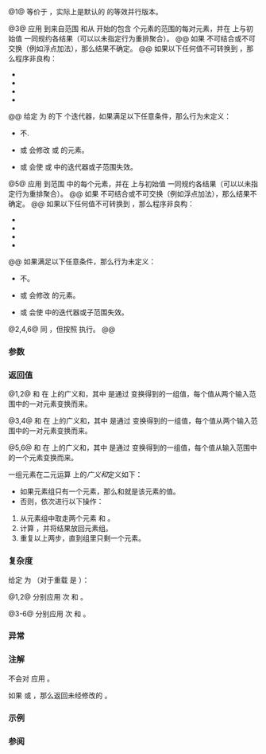 {{cpp/title|transform_reduce}}
{{cpp/algorithm/numeric/navbar}}
{{dcl begin}}
{{dcl header|numeric}}
{{dcl|num=1|since=c++17|notes={{mark constexpr since c++20}}|
template&lt; class InputIt1, class InputIt2, class T &gt;
T transform_reduce( InputIt1 first1, InputIt1 last1,
                    InputIt2 first2, T init );
}}
{{dcl|num=2|since=c++17|
template&lt; class ExecutionPolicy,
          class ForwardIt1, class ForwardIt2, class T &gt;
T transform_reduce( ExecutionPolicy&amp;&amp; policy,
                    ForwardIt1 first1, ForwardIt1 last1,
                    ForwardIt2 first2, T init );
}}
{{dcl|num=3|since=c++17|notes={{mark constexpr since c++20}}|
template&lt; class InputIt1, class InputIt2, class T,
          class BinaryOp1, class BinaryOp2 &gt;
T transform_reduce( InputIt1 first1, InputIt1 last1,
                    InputIt2 first2, T init,
                    BinaryOp1 reduce, BinaryOp2 transform );
}}
{{dcl|num=4|since=c++17|
template&lt; class ExecutionPolicy,
          class ForwardIt1, class ForwardIt2, class T,
          class BinaryOp1, class BinaryOp2 &gt;
T transform_reduce( ExecutionPolicy&amp;&amp; policy,
                    ForwardIt1 first1, ForwardIt1 last1,
                    ForwardIt2 first2, T init,
                    BinaryOp1 reduce, BinaryOp2 transform );
}}
{{dcl|num=5|since=c++17|notes={{mark constexpr since c++20}}|
template&lt; class InputIt, class T,
          class BinaryOp, class UnaryOp &gt;
T transform_reduce( InputIt first, InputIt last, T init,
                    BinaryOp reduce, UnaryOp transform );
}}
{{dcl|num=6|since=c++17|
template&lt; class ExecutionPolicy,
          class ForwardIt, class T,
          class BinaryOp, class UnaryOp &gt;
T transform_reduce( ExecutionPolicy&amp;&amp; policy,
                    ForwardIt first, ForwardIt last, T init,
                    BinaryOp reduce, UnaryOp transform );
}}
{{dcl end}}

@1@ 等价于 {{c multi|transform_reduce(first1, last1, first2, init,|                 std::plus&lt;&gt;(), std::multiplies&lt;&gt;())}}，实际上是默认的 {{lc|std::inner_product}} 的等效并行版本。

@3@ 应用 {{c|transform}} 到来自范围 {{range|first1|last1}} 和从 {{c|first2}} 开始的包含 {{c|std::distance(first1, last1)}} 个元素的范围的每对元素，并在 {{c|reduce}} 上与初始值 {{c|init}} 一同规约各结果（可以以未指定行为重排聚合）。
@@ 如果 {{c|reduce}} 不可结合或不可交换（例如浮点加法），那么结果不确定。
@@ 如果以下任何值不可转换到 {{tt|T}}，那么程序非良构：
* {{c|reduce(init, init)}}
* {{c|reduce(init, transform(*first1, *first2))}}
* {{c|reduce(transform(*first1, *first2), init)}}
* {{c|reduce(transform(*first1, *first2), transform(*first1, *first2))}}
@@ 给定 {{c|last2}} 为 {{c|first2}} 的下 {{c|std::distance(first1, last1)}} 个迭代器，如果满足以下任意条件，那么行为未定义：
* {{tt|T}} 不{{named req|MoveConstructible}}.
* {{c|transform}} 或 {{c|reduce}} 会修改 {{range|first1|last1}} 或 {{range|first2|last2}} 的元素。
* {{c|transform}} 或 {{c|reduce}} 会使 {{closed range|first1|last1}} 或 {{closed range|first2|last2}} 中的迭代器或子范围失效。

@5@ 应用 {{c|transform}} 到范围 {{range|first|last}} 中的每个元素，并在 {{c|reduce}} 上与初始值 {{c|init}} 一同规约各结果（可以以未指定行为重排聚合）。
@@ 如果 {{c|reduce}} 不可结合或不可交换（例如浮点加法），那么结果不确定。
@@ 如果以下任何值不可转换到 {{tt|T}}，那么程序非良构：
* {{c|reduce(init, init)}}
* {{c|reduce(init, transform(*first))}}
* {{c|reduce(transform(*first), init)}}
* {{c|reduce(transform(*first), transform(*first))}}
@@ 如果满足以下任意条件，那么行为未定义：
* {{tt|T}} 不{{named req|MoveConstructible}}。
* {{c|transform}} 或 {{c|reduce}} 会修改 {{range|first|last}} 的元素。
* {{c|transform}} 或 {{c|reduce}} 会使 {{closed range|first|last}} 中的迭代器或子范围失效。

@2,4,6@ 同 {{v|1,3,5}}，但按照 {{c|policy}} 执行。
@@ {{cpp/algorithm/parallel overload precondition|plural=yes}}

===参数===
{{par begin}}
{{par range|first1|last1|要作为 {{c|transform}} 的左操作数的}}
{{par|first2|包含要作为 {{c|transform}} 的右操作数的元素的范围开头}}
{{par range|3=要作为 {{c|transform}} 的单一操作数的}}
{{par|init|广义和的初始值}}
{{par exec pol}}
{{par|reduce|二元{{named req|FunctionObject}}，将以未指定顺序应用于 {{c|transform}} 的结果，其他 {{c|reduce}} 的结果和 {{c|init}} 之上。}}
{{par|transform|一元或二元{{named req|FunctionObject}}，将应用于输入范围的每个元素。其返回类型必须可由 {{c|reduce}} 接受为其输入。}}
{{par hreq}}
{{par req named|InputIt1, InputIt2, InputIt|InputIterator}}
{{par req named|ForwardIt1, ForwardIt2, ForwardIt|ForwardIterator}}
{{par end}}

===返回值===
@1,2@ {{c|init}} 和 {{c|values}} 在 {{c|std::plus&lt;&gt;()}} 上的广义和，其中 {{c|values}} 是通过 {{c|std::multiplies&lt;&gt;()}} 变换得到的一组值，每个值从两个输入范围中的一对元素变换而来。

@3,4@ {{c|init}} 和 {{c|values}} 在 {{c|reduce}} 上的广义和，其中 {{c|values}} 是通过 {{c|transform}} 变换得到的一组值，每个值从两个输入范围中的一对元素变换而来。

@5,6@ {{c|init}} 和 {{c|values}} 在 {{c|reduce}} 上的广义和，其中 {{c|values}} 是通过 {{c|transform}} 变换得到的一组值，每个值从输入范围中的一个元素变换而来。

一组元素在二元运算 {{c|binary_op}} 上的''广义和''{{sep}}定义如下：
* 如果元素组只有一个元素，那么和就是该元素的值。
* 否则，依次进行以下操作：
# 从元素组中取走两个元素 {{c|elem1}} 和 {{c|elem2}}。
# 计算 {{c|binary_op(elem1, elem2)}}，并将结果放回元素组。
# 重复以上两步，直到组里只剩一个元素。

===复杂度===
给定 {{mathjax-or|\(\scriptsize N\)|N}} 为 {{c|std::distance(first1, last1)}}（对于重载 {{v|5,6}} 是 {{c|std::distance(first, last)}}）：

@1,2@ 分别应用 {{mathjax-or|\(\scriptsize O(N)\)|O(N)}} 次 {{c|std::plus&lt;&gt;()}} 和 {{c|std::multiplies&lt;&gt;()}}。

@3-6@ 分别应用 {{mathjax-or|\(\scriptsize O(N)\)|O(N)}} 次 {{c|reduce}} 和 {{c|transform}}。

===异常===
{{cpp/algorithm/parallel exceptions reporting behavior}}

===注解===
不会对 {{c|init}} 应用 {{c|transform}}。

如果 {{c|1=first == last}} 或 {{c|1=first1 == last1}}，那么返回未经修改的 {{c|init}}。

===示例===
{{example|{{tt|transform_reduce}} 能用于并行化 {{lc|std::inner_product}}。某些系统可能需要额外的支持以获得并行执行的优势。例如在 GNU/Linux 上 安装 {{enwiki|Threading Building Blocks|Intel TBB}} 并对 gcc/clang 编译器提供 {{c|-ltbb}} 选项。
|code=
#if PARALLEL
#include &lt;execution&gt;
#define PAR std::execution::par,
#else
#define PAR
#endif

#include &lt;algorithm&gt;
#include &lt;functional&gt;
#include &lt;iostream&gt;
#include &lt;iterator&gt;
#include &lt;locale&gt;
#include &lt;numeric&gt;
#include &lt;vector&gt;

// 为使不可接合的累加运算并行化，应当选择
// transform_reduce 而非 reduce；例如，a + b * b != b + a * a
void print_sum_squared(long const num)
{
    std::cout.imbue(std::locale{"en_US.UTF8"});
    std::cout &lt;&lt; "num = " &lt;&lt; num &lt;&lt; '\n';
    
    // 创建不可修改 vector 并按模式填充: 1,2,3,4, 1,2,3,4 ...
    const std::vector&lt;long&gt; v{[n = num * 4] {
        std::vector&lt;long&gt; v;
        v.reserve(n);
        std::generate_n(std::back_inserter(v), n,
            [i = 0]() mutable { return 1 + i++ % 4; });
        return v;
    }()};
    
    auto squared_sum = [](auto sum, auto val) { return sum + val * val; };
    
    auto sum1 = std::accumulate(v.cbegin(), v.cend(), 0L, squared_sum);
    std::cout &lt;&lt; "accumulate()：" &lt;&lt; sum1 &lt;&lt; '\n';
    
    auto sum2 = std::reduce(PAR v.cbegin(), v.cend(), 0L, squared_sum);
    std::cout &lt;&lt; "reduce()：" &lt;&lt; sum2 &lt;&lt; '\n';
    
    auto sum3 = std::transform_reduce(PAR v.cbegin(), v.cend(), 0L, std::plus{},
                                      [](auto val) { return val * val; });
    std::cout &lt;&lt; "transform_reduce()：" &lt;&lt; sum3 &lt;&lt; "\n\n";
}

int main()
{
    print_sum_squared(1);
    print_sum_squared(1'000);
    print_sum_squared(1'000'000);
}
|p=true
|output=
num = 1
accumulate()：30
reduce()：30
transform_reduce()：30

num = 1,000
accumulate()：30,000
reduce()：-7,025,681,278,312,630,348
transform_reduce()：30,000

num = 1,000,000
accumulate()：30,000,000
reduce()：-5,314,886,882,370,003,032
transform_reduce()：30,000,000

// 并行执行于 POSIX 之上的编译器选项:
// g++ -O2 -std=c++17 -Wall -Wextra -pedantic -DPARALLEL ./example.cpp -ltbb -o tr; ./tr
}}

===参阅===
{{dsc begin}}
{{dsc inc|cpp/algorithm/dsc accumulate}}
{{dsc inc|cpp/algorithm/dsc transform}}
{{dsc inc|cpp/algorithm/dsc reduce}}
{{dsc end}}

{{langlinks|de|en|es|fr|it|ja|pt|ru}}